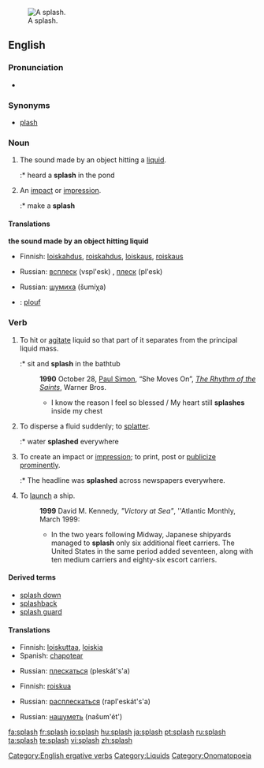 {{wikipedia}}
[[Image:2006-02-13_Drop-impact.jpg|thumb|right|A splash.]]
==English==

===Pronunciation===

* {{audio|en-us-splash.ogg|Audio (US)}}
*: {{rhymes|æʃ}}

===Synonyms===
* [[plash]]

===Noun===
{{en-noun|es}}

# {{onomatopoeia}} The sound made by an object hitting a [[liquid]].
#:* heard a '''splash''' in the pond
# An [[impact]] or [[impression]].
#:* make a '''splash'''

====Translations====
'''the sound made by an object hitting liquid'''
{{trans-top|The sound made by an object hitting a liquid}}
* Finnish: [[loiskahdus]], [[roiskahdus]], [[loiskaus]], [[roiskaus]]
{{trans-mid}}
* Russian: [[всплеск]] (vspl'esk) {{m}}, [[плеск]] (pl'esk) {{m}}
{{trans-bottom}}

{{trans-top|An impact or impression}}
* Russian: [[шумиха]] (šumíχa) {{f}}
{{trans-mid}}
{{trans-bottom}}

{{checktrans-top}}
* {{ttbc|French}}: [[plouf]]
{{checktrans-mid}}
{{checktrans-bottom}}

===Verb===
{{en-verb|splash|es}}

# To hit or [[agitate]] liquid so that part of it separates from the principal liquid mass.
#:* sit and '''splash''' in the bathtub
#: '''1990''' October 28, [[w:Paul Simon|Paul Simon]], “She Moves On”, ''[[w:The Rhythm of the Saints|The Rhythm of the Saints]]'', Warner Bros.
#:* I know the reason I feel so blessed / My heart still '''splashes''' inside my chest
# To disperse a fluid suddenly; to [[splatter]].
#:* water '''splashed''' everywhere
# To create an impact or [[impression]]; to print, post or [[publicize]] [[prominent]]ly.
#:* The headline was '''splashed''' across newspapers everywhere.
# To [[launch]] a ship.
#: '''1999''' David M. Kennedy, ''"Victory at Sea"'', ''Atlantic Monthly, March 1999:
#:* In the two years following Midway, Japanese shipyards managed to '''splash''' only six additional fleet carriers. The United States in the same period added seventeen, along with ten medium carriers and eighty-six escort carriers.

====Derived terms====
* [[splash down]]
* [[splashback]]
* [[splash guard]]

====Translations====
{{trans-top|To hit or agitate liquid}}
* Finnish: [[loiskuttaa]], [[loiskia]]
* Spanish: [[chapotear]]
{{trans-mid}}
* Russian: [[плескаться]] (pleskát's'a) {{impf}}
{{trans-bottom}}

{{trans-top|To splatter or spread around suddenly}}
* Finnish: [[roiskua]]
{{trans-mid}}
* Russian: [[расплескаться]] (rapl'eskát's'a) {{pf}}
{{trans-bottom}}

{{trans-top|To create an impact or impression}}
* Russian: [[нашуметь]] (našum'ét') {{pf}}
{{trans-mid}}
{{trans-bottom}}

{{checktrans-top}}
{{checktrans-mid}}
{{checktrans-bottom}}

[[Category:English ergative verbs]]
[[Category:Liquids]]
[[Category:Onomatopoeia]]

[[fa:splash]]
[[fr:splash]]
[[io:splash]]
[[hu:splash]]
[[ja:splash]]
[[pt:splash]]
[[ru:splash]]
[[ta:splash]]
[[te:splash]]
[[vi:splash]]
[[zh:splash]]